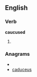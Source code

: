 ==English==

===Verb===
'''caucused'''

# {{past of|[[caucus]]}}

===Anagrams===
* {{alphagram|accdesuu}}
* [[caduceus#English|caduceus]]